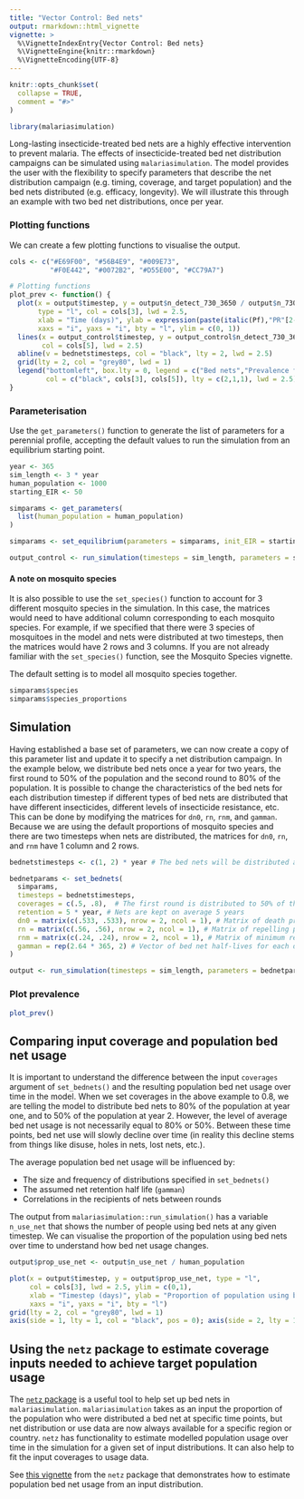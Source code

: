 ```yaml
---
title: "Vector Control: Bed nets"
output: rmarkdown::html_vignette
vignette: >
  %\VignetteIndexEntry{Vector Control: Bed nets}
  %\VignetteEngine{knitr::rmarkdown}
  %\VignetteEncoding{UTF-8}
---
```


```r
knitr::opts_chunk$set(
  collapse = TRUE,
  comment = "#>"
)
```

```r
library(malariasimulation)
```

Long-lasting insecticide-treated bed nets are a highly effective intervention to prevent malaria. The effects of insecticide-treated bed net distribution campaigns can be simulated using `malariasimulation`. The model provides the user with the flexibility to specify parameters that describe the net distribution campaign (e.g. timing, coverage, and target population) and the bed nets distributed (e.g. efficacy, longevity). We will illustrate this through an example with two bed net distributions, once per year.

### Plotting functions
We can create a few plotting functions to visualise the output.
```r
cols <- c("#E69F00", "#56B4E9", "#009E73", 
          "#F0E442", "#0072B2", "#D55E00", "#CC79A7")

# Plotting functions
plot_prev <- function() {
  plot(x = output$timestep, y = output$n_detect_730_3650 / output$n_730_3650, 
       type = "l", col = cols[3], lwd = 2.5,
       xlab = "Time (days)", ylab = expression(paste(italic(Pf),"PR"[2-10])),
       xaxs = "i", yaxs = "i", bty = "l", ylim = c(0, 1))
  lines(x = output_control$timestep, y = output_control$n_detect_730_3650 / output_control$n_730_3650,
        col = cols[5], lwd = 2.5)
  abline(v = bednetstimesteps, col = "black", lty = 2, lwd = 2.5)
  grid(lty = 2, col = "grey80", lwd = 1)
  legend("bottomleft", box.lty = 0, legend = c("Bed nets","Prevalence for bed net scenario","Prevalence for control scenario"),
         col = c("black", cols[3], cols[5]), lty = c(2,1,1), lwd = 2.5)
}
```
  
### Parameterisation

Use the `get_parameters()` function to generate the list of parameters for a perennial profile, accepting the default values to run the simulation from an equilibrium starting point. 

```r
year <- 365
sim_length <- 3 * year
human_population <- 1000
starting_EIR <- 50

simparams <- get_parameters(
  list(human_population = human_population)
)

simparams <- set_equilibrium(parameters = simparams, init_EIR = starting_EIR)

output_control <- run_simulation(timesteps = sim_length, parameters = simparams)
```

#### A note on mosquito species  
It is also possible to use the `set_species()` function to account for 3 different mosquito species in the simulation. In this case, the matrices would need to have additional column corresponding to each mosquito species. For example, if we specified that there were 3 species of mosquitoes in the model and nets were distributed at two timesteps, then the matrices would have 2 rows and 3 columns. If you are not already familiar with the `set_species()` function, see the Mosquito Species vignette.  

The default setting is to model all mosquito species together. 
```r
simparams$species
simparams$species_proportions
```
  
## Simulation

Having established a base set of parameters, we can now create a copy of this parameter list and update it to specify a net distribution campaign. In the example below, we distribute bed nets once a year for two years, the first round to 50% of the population and the second round to 80% of the population. It is possible to change the characteristics of the bed nets for each distribution timestep if different types of bed nets are distributed that have different insecticides, different levels of insecticide resistance, etc. This can be done by modifying the matrices for `dn0`, `rn`, `rnm`, and `gamman`. Because we are using the default proportions of mosquito species and there are two timesteps when nets are distributed, the matrices for `dn0`, `rn`, and `rnm` have 1 column and 2 rows.

  
```r
bednetstimesteps <- c(1, 2) * year # The bed nets will be distributed at the end of the first and the second year. 

bednetparams <- set_bednets(
  simparams,
  timesteps = bednetstimesteps,
  coverages = c(.5, .8),  # The first round is distributed to 50% of the population and the second round to 80%.
  retention = 5 * year, # Nets are kept on average 5 years
  dn0 = matrix(c(.533, .533), nrow = 2, ncol = 1), # Matrix of death probabilities for each mosquito species over time
  rn = matrix(c(.56, .56), nrow = 2, ncol = 1), # Matrix of repelling probabilities for each mosquito species over time
  rnm = matrix(c(.24, .24), nrow = 2, ncol = 1), # Matrix of minimum repelling probabilities for each mosquito species over time
  gamman = rep(2.64 * 365, 2) # Vector of bed net half-lives for each distribution timestep
)

output <- run_simulation(timesteps = sim_length, parameters = bednetparams)
```

### Plot prevalence
```r
plot_prev()
```
  
## Comparing input coverage and population bed net usage 

It is important to understand the difference between the input `coverages` argument of `set_bednets()` and the resulting population bed net usage over time in the model. When we set coverages in the above example to 0.8, we are telling the model to distribute bed nets to 80% of the population at year one, and to 50% of the population at year 2. However, the level of average bed net usage is not necessarily equal to 80% or 50%. Between these time points, bed net use will slowly decline over time (in reality this decline stems from things like disuse, holes in nets, lost nets, etc.).
  
The average population bed net usage will be influenced by:   

* The size and frequency of distributions specified in `set_bednets()`  
* The assumed net retention half life (`gamman`)
* Correlations in the recipients of nets between rounds  
  
The output from `malariasimulation::run_simulation()` has a variable `n_use_net` that shows the number of people using bed nets at any given timestep. We can visualise the proportion of the population using bed nets over time to understand how bed net usage changes. 

```r
output$prop_use_net <- output$n_use_net / human_population

plot(x = output$timestep, y = output$prop_use_net, type = "l", 
     col = cols[3], lwd = 2.5, ylim = c(0,1),
     xlab = "Timestep (days)", ylab = "Proportion of population using bed nets",
     xaxs = "i", yaxs = "i", bty = "l")
grid(lty = 2, col = "grey80", lwd = 1)
axis(side = 1, lty = 1, col = "black", pos = 0); axis(side = 2, lty = 1, col = "black")
```
  
## Using the `netz` package to estimate coverage inputs needed to achieve target population usage

The [`netz` package](https://mrc-ide.github.io/netz/index.html) is a useful tool to help set up bed nets in `malariasimulation`. `malariasimulation` takes as an input the proportion of the population who were distributed a bed net at specific time points, but net distribution or use data are now always available for a specific region or country. `netz` has functionality to estimate modelled population usage over time in the simulation for a given set of input distributions. It can also help to fit the input coverages to usage data.
  
See [this vignette](https://mrc-ide.github.io/netz/articles/population_usage.html) from the `netz` package that demonstrates how to estimate population bed net usage from an input distribution. 

